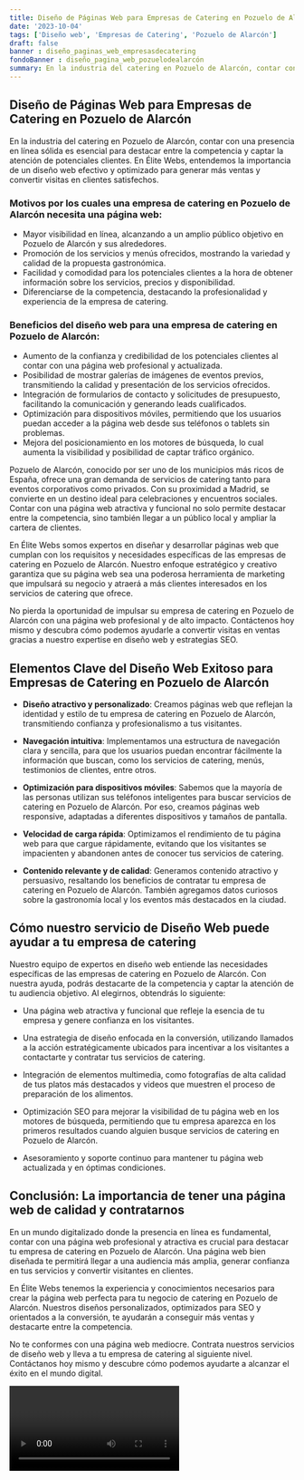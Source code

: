 ```yaml
---
title: Diseño de Páginas Web para Empresas de Catering en Pozuelo de Alarcón
date: '2023-10-04'
tags: ['Diseño web', 'Empresas de Catering', 'Pozuelo de Alarcón']
draft: false
banner : diseño_paginas_web_empresasdecatering
fondoBanner : diseño_pagina_web_pozuelodealarcón
summary: En la industria del catering en Pozuelo de Alarcón, contar con una presencia en línea sólida es esencial para destacar entre la competencia y captar la atención de potenciales clientes. En Élite Webs, entendemos la importancia de un diseño web efectivo y optimizado para generar más ventas y convertir visitas en clientes satisfechos.
---
```


## Diseño de Páginas Web para Empresas de Catering en Pozuelo de Alarcón

En la industria del catering en Pozuelo de Alarcón, contar con una presencia en línea sólida es esencial para destacar entre la competencia y captar la atención de potenciales clientes. En Élite Webs, entendemos la importancia de un diseño web efectivo y optimizado para generar más ventas y convertir visitas en clientes satisfechos.

### Motivos por los cuales una empresa de catering en Pozuelo de Alarcón necesita una página web:
- Mayor visibilidad en línea, alcanzando a un amplio público objetivo en Pozuelo de Alarcón y sus alrededores.
- Promoción de los servicios y menús ofrecidos, mostrando la variedad y calidad de la propuesta gastronómica.
- Facilidad y comodidad para los potenciales clientes a la hora de obtener información sobre los servicios, precios y disponibilidad.
- Diferenciarse de la competencia, destacando la profesionalidad y experiencia de la empresa de catering.

### Beneficios del diseño web para una empresa de catering en Pozuelo de Alarcón:
- Aumento de la confianza y credibilidad de los potenciales clientes al contar con una página web profesional y actualizada.
- Posibilidad de mostrar galerías de imágenes de eventos previos, transmitiendo la calidad y presentación de los servicios ofrecidos.
- Integración de formularios de contacto y solicitudes de presupuesto, facilitando la comunicación y generando leads cualificados.
- Optimización para dispositivos móviles, permitiendo que los usuarios puedan acceder a la página web desde sus teléfonos o tablets sin problemas.
- Mejora del posicionamiento en los motores de búsqueda, lo cual aumenta la visibilidad y posibilidad de captar tráfico orgánico.

Pozuelo de Alarcón, conocido por ser uno de los municipios más ricos de España, ofrece una gran demanda de servicios de catering tanto para eventos corporativos como privados. Con su proximidad a Madrid, se convierte en un destino ideal para celebraciones y encuentros sociales. Contar con una página web atractiva y funcional no solo permite destacar entre la competencia, sino también llegar a un público local y ampliar la cartera de clientes.

En Élite Webs somos expertos en diseñar y desarrollar páginas web que cumplan con los requisitos y necesidades específicas de las empresas de catering en Pozuelo de Alarcón. Nuestro enfoque estratégico y creativo garantiza que su página web sea una poderosa herramienta de marketing que impulsará su negocio y atraerá a más clientes interesados en los servicios de catering que ofrece.

No pierda la oportunidad de impulsar su empresa de catering en Pozuelo de Alarcón con una página web profesional y de alto impacto. Contáctenos hoy mismo y descubra cómo podemos ayudarle a convertir visitas en ventas gracias a nuestro expertise en diseño web y estrategias SEO.

<GifSeo />

<Cta />

## Elementos Clave del Diseño Web Exitoso para Empresas de Catering en Pozuelo de Alarcón

- **Diseño atractivo y personalizado**: Creamos páginas web que reflejan la identidad y estilo de tu empresa de catering en Pozuelo de Alarcón, transmitiendo confianza y profesionalismo a tus visitantes.

- **Navegación intuitiva**: Implementamos una estructura de navegación clara y sencilla, para que los usuarios puedan encontrar fácilmente la información que buscan, como los servicios de catering, menús, testimonios de clientes, entre otros.

- **Optimización para dispositivos móviles**: Sabemos que la mayoría de las personas utilizan sus teléfonos inteligentes para buscar servicios de catering en Pozuelo de Alarcón. Por eso, creamos páginas web responsive, adaptadas a diferentes dispositivos y tamaños de pantalla.

- **Velocidad de carga rápida**: Optimizamos el rendimiento de tu página web para que cargue rápidamente, evitando que los visitantes se impacienten y abandonen antes de conocer tus servicios de catering.

- **Contenido relevante y de calidad**: Generamos contenido atractivo y persuasivo, resaltando los beneficios de contratar tu empresa de catering en Pozuelo de Alarcón. También agregamos datos curiosos sobre la gastronomía local y los eventos más destacados en la ciudad.

## Cómo nuestro servicio de Diseño Web puede ayudar a tu empresa de catering

Nuestro equipo de expertos en diseño web entiende las necesidades específicas de las empresas de catering en Pozuelo de Alarcón. Con nuestra ayuda, podrás destacarte de la competencia y captar la atención de tu audiencia objetivo. Al elegirnos, obtendrás lo siguiente:

- Una página web atractiva y funcional que refleje la esencia de tu empresa y genere confianza en los visitantes.

- Una estrategia de diseño enfocada en la conversión, utilizando llamados a la acción estratégicamente ubicados para incentivar a los visitantes a contactarte y contratar tus servicios de catering.

- Integración de elementos multimedia, como fotografías de alta calidad de tus platos más destacados y videos que muestren el proceso de preparación de los alimentos.

- Optimización SEO para mejorar la visibilidad de tu página web en los motores de búsqueda, permitiendo que tu empresa aparezca en los primeros resultados cuando alguien busque servicios de catering en Pozuelo de Alarcón.

- Asesoramiento y soporte continuo para mantener tu página web actualizada y en óptimas condiciones.

## Conclusión: La importancia de tener una página web de calidad y contratarnos

En un mundo digitalizado donde la presencia en línea es fundamental, contar con una página web profesional y atractiva es crucial para destacar tu empresa de catering en Pozuelo de Alarcón. Una página web bien diseñada te permitirá llegar a una audiencia más amplia, generar confianza en tus servicios y convertir visitantes en clientes.

En Élite Webs tenemos la experiencia y conocimientos necesarios para crear la página web perfecta para tu negocio de catering en Pozuelo de Alarcón. Nuestros diseños personalizados, optimizados para SEO y orientados a la conversión, te ayudarán a conseguir más ventas y destacarte entre la competencia.

No te conformes con una página web mediocre. Contrata nuestros servicios de diseño web y lleva a tu empresa de catering al siguiente nivel. Contáctanos hoy mismo y descubre cómo podemos ayudarte a alcanzar el éxito en el mundo digital.

<Video />

<CtaBot job='Empresas de Catering' city='Pozuelo de Alarcón'/>

<Gmaps query='Pozuelo de Alarcón+españa+maps' />